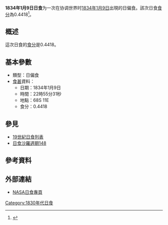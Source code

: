 {{Infobox Solar eclipse
| Year        = 1834
| Month       = 1
| Day         = 9
| Type        = 日偏食
| Image       = SE1834Jan09P.gif
| Image size  = 200px
| Image intro = 1834年1月9日日偏食路徑圖
  <!--   日食資料   -->
| Gamma       = -1.3043
| Mag         = 0.4418
| Saros       = [[日食沙羅週期148|148]]
| Saros total = 
| Saros seq   = 
  <!--     食甚     -->
| Duration    = 
| Location    = 
| Coords      = 
| Width       = 
  <!--   開始時間   -->
| Partial     = 
| Start type  = 
| Centre      = 
| Greatest    = 22:55:31
  <!--     倒數     -->
| hour        = 22
| minute      = 55
| second      = 31
| Duration_s  = 
}}
'''1834年1月9日日食'''为一次在协调世界时[[1834年|1834年]][[1月9日|1月9日]]出現的日偏食。該次日食[[食分|食分]]為0.4418<ref name="nasa_catalog_list">{{cite web |url=http://eclipse.gsfc.nasa.gov/SEcat5/SE1801-1900.html |title=Catalog of Solar Eclipses: 1801 to 1900 |language=en |publisher=[[NASA|NASA]] |accessdate=2009-07-26 |archiveurl=https://web.archive.org/web/20150112204733/http://eclipse.gsfc.nasa.gov/SEcat5/SE1801-1900.html |archivedate=2015-01-12 |deadurl=no }}</ref>。

== 概述 ==
這次日食的[[食分|食分]]是0.4418。

== 基本參數 ==
{{NoteUTC}}
* 類型：日偏食
*[[食甚|食甚]]資料：
** 日期：1834年1月9日
** 時間：22時55分31秒 
** 地點：68S 11E
** 食分：0.4418

== 參見 ==
{{日食主題}}
* [[19世紀日食列表|19世紀日食列表]]
* [[日食沙羅週期148|日食沙羅週期148]]

== 參考資料 ==
{{reflist}}

== 外部連結 ==
* [http://eclipse.gsfc.nasa.gov/solar.html NASA日食專頁]{{Wayback|url=http://eclipse.gsfc.nasa.gov/solar.html |date=20190108200537 }}{{en icon}}

{{日食}}

[[Category:1830年代日食|Category:1830年代日食]]

{{Eclipse-stub}}